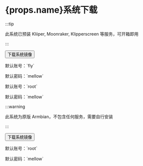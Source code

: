 
# {props.name}系统下载

<Tabs>
  <TabItem value="flyos" label="FLYOS(基于Armbian)" default>

:::tip

此系统已预装 Kliiper, Moonraker, Klipperscreen 等服务，可开箱即用

:::

<Button variant="contained" disableElevation href="https://xxxx.com">下载系统镜像</Button>

<Tabs>
<TabItem value="fly" label="普通用户" default>
<p>默认账号：`fly`</p>
<p>默认密码：`mellow`</p>
  </TabItem>
  <TabItem value="root" label="root用户" default>
<p>默认账号：`root`</p>
<p>默认密码：`mellow`</p>
  </TabItem>
</Tabs>
  </TabItem>
<TabItem value="armbian" label="原版Armbian">

:::warning

此系统为原版 Armbian，不包含任何服务，需要自行安装

:::

<Button variant="contained" color="success" disableElevation href="https://xxxx.com">下载系统镜像</Button>

<p>默认账号：`root`</p>
<p>默认密码：`mellow`</p>

  </TabItem>
</Tabs>
